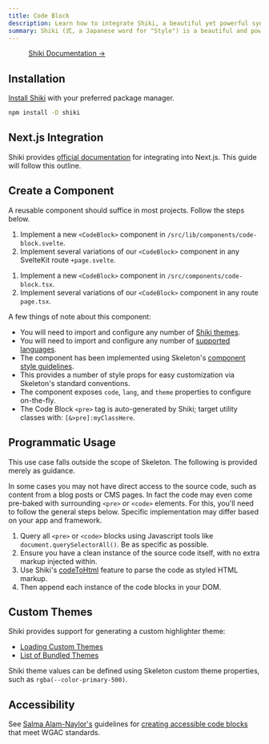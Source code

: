 ```yaml
---
title: Code Block
description: Learn how to integrate Shiki, a beautiful yet powerful syntax highlighter.
summary: Shiki (式, a Japanese word for "Style") is a beautiful and powerful syntax highlighter based on TextMate grammar and themes, the same engine as VS Code's syntax highlighting. It provides accurate and fast syntax highlighting for almost any mainstream programming language.
---
```






<figure class="card-filled-enhanced flex justify-center gap-4 p-8">
	<a href="https://shiki.style/" target="_blank" class="btn preset-filled">
		Shiki Documentation &rarr;
	</a>
</figure>

## Installation

[Install Shiki](https://shiki.style/guide/install) with your preferred package manager.

```bash
npm install -D shiki
```

<Framework id="react">

## Next.js Integration

Shiki provides [official documentation](https://shiki.style/packages/next) for integrating into Next.js. This guide will follow this outline.

</Framework>

## Create a Component

A reusable component should suffice in most projects. Follow the steps below.

<Framework id="svelte">

1. Implement a new `<CodeBlock>` component in `/src/lib/components/code-block.svelte`.
2. Implement several variations of our `<CodeBlock>` component in any SvelteKit route `+page.svelte`.

</Framework>

<Framework id="react">

1. Implement a new `<CodeBlock>` component in `/src/components/code-block.tsx`.
2. Implement several variations of our `<CodeBlock>` component in any route `page.tsx`.

</Framework>

<Framework id="svelte">
	<Preview framework="svelte" files={{ 'app.svelte': SveltePageRaw, 'code-block.svelte': SvelteCodeBlockRaw }} client:visible>
		<SveltePage client:visible />
	</Preview>
</Framework>

<Framework id="react">
	<Preview framework="react" files={{ 'app.tsx': ReactPageRaw, 'code-block.tsx': ReactCodeBlockRaw }} client:visible>
		<ReactPage client:visible />
	</Preview>
</Framework>

A few things of note about this component:

- You will need to import and configure any number of [Shiki themes](https://shiki.style/themes).
- You will need to import and configure any number of [supported languages](https://shiki.style/languages).
- The component has been implemented using Skeleton's [component style guidelines](/docs/resources/contribute/components).
- This provides a number of style props for easy customization via Skeleton's standard conventions.
- The component exposes `code`, `lang`, and `theme` properties to configure on-the-fly.
- The Code Block `<pre>` tag is auto-generated by Shiki; target utility classes with: `[&>pre]:myClassHere`.

## Programmatic Usage

<Alert type="warning">
	<p>This use case falls outside the scope of Skeleton. The following is provided merely as guidance.</p>
</Alert>

In some cases you may not have direct access to the source code, such as content from a blog posts or CMS pages. In fact the code may even come pre-baked with surrounding `<pre>` or `<code>` elements. For this, you'll need to follow the general steps below. Specific implementation may differ based on your app and framework.

1. Query all `<pre>` or `<code>` blocks using Javascript tools like `document.querySelectorAll()`. Be as specific as possible.
2. Ensure you have a clean instance of the source code itself, with no extra markup injected within.
3. Use Shiki's [codeToHtml](https://shiki.style/guide/install#shorthands) feature to parse the code as styled HTML markup.
4. Then append each instance of the code blocks in your DOM.

## Custom Themes

Shiki provides support for generating a custom highlighter theme:

- [Loading Custom Themes](https://shiki.style/guide/load-theme)
- [List of Bundled Themes](https://shiki.style/themes)

Shiki theme values can be defined using Skeleton custom theme properties, such as `rgba(--color-primary-500)`.

## Accessibility

See [Salma Alam-Naylor's](https://whitep4nth3r.com/about/) guidelines for [creating accessible code blocks](https://whitep4nth3r.com/blog/how-to-make-your-code-blocks-accessible-on-your-website/) that meet WGAC standards.
